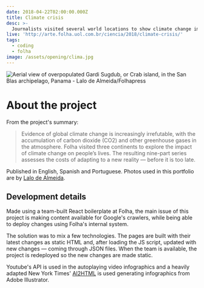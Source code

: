 ```yaml
---
date: 2018-04-22T02:00:00.000Z
title: Climate crisis
desc: >-
  Journalists visited several world locations to show climate change impact through human stories
live: 'http://arte.folha.uol.com.br/ciencia/2018/climate-crisis/'
tags:
  - coding
  - folha
image: /assets/opening/clima.jpg
---
```


![Aerial view of overpopulated Gardi Sugdub, or Crab island, in the San Blas archipelago, Panama - Lalo de Almeida/Folhapress](/assets/panama.jpg)

# About the project

From the project's summary:

> Evidence of global climate change is increasingly irrefutable, with the accumulation of carbon dioxide (CO2) and other greenhouse gases in the atmosphere.
> Folha visited three continents to explore the impact of climate change on people’s lives. The resulting nine-part series assesses the costs of adapting to a new reality — before it is too late.

Published in English, Spanish and Portuguese. Photos used in this portfolio are by [Lalo de Almeida](http://lalodealmeida.com.br/site_pt/).

## Development details

Made using a team-built React boilerplate at Folha, the main issue of this project is making content available for Google's crawlers, while being able to deploy changes using Folha's internal system.

The solution was to mix a few technologies. The pages are built with their latest changes as static HTML and, after loading the JS script, updated with new changes — coming through JSON files. When the team is available, the project is redeployed so the new changes are made static.

Youtube's API is used in the autoplaying video infographics and a heavily adapted New York Times' [AI2HTML](http://ai2html.org/) is used generating infographics from Adobe Illustrator.
